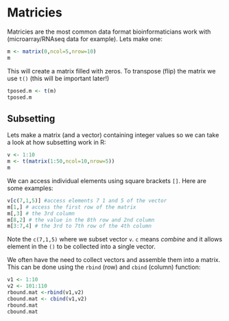 # Matricies

Matricies are the most common data format bioinformaticians work with (microarray/RNAseq data for example). Lets make one:

```r
m <- matrix(0,ncol=5,nrow=10)
m
```
This will create a matrix filled with zeros. To transpose (flip) the matrix we use `t()` (this will be important later!)

```r
tposed.m <- t(m)
tposed.m
```

## Subsetting

Lets make a matrix (and a vector) containing integer values so we can take a look at how subsetting work in R:
```r
v <- 1:10
m <- t(matrix(1:50,ncol=10,nrow=5))
m
```
We can access individual elements using square brackets `[]`. Here are some examples:

```r
v[c(7,1,5)] #access elements 7 1 and 5 of the vector
m[1,] # access the first row of the matrix
m[,3] # the 3rd column
m[8,2] # the value in the 8th row and 2nd column
m[3:7,4] # the 3rd to 7th row of the 4th column
```

Note the `c(7,1,5)` where we subset vector `v`. `c` means *combine* and it allows element in the `()` to be collected into a single vector.

We often have the need to collect vectors and assemble them into a matrix. This can be done using the `rbind` (row) and `cbind` (column) function:

```r
v1 <- 1:10
v2 <- 101:110
rbound.mat <-rbind(v1,v2)
cbound.mat <- cbind(v1,v2)
rbound.mat
cbound.mat
```
